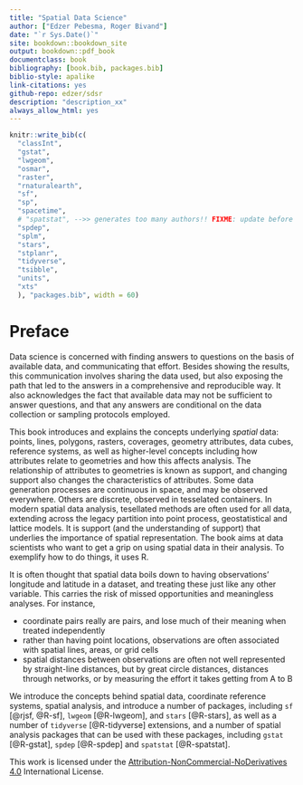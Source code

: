 ```yaml
--- 
title: "Spatial Data Science"
author: ["Edzer Pebesma, Roger Bivand"]
date: "`r Sys.Date()`"
site: bookdown::bookdown_site
output: bookdown::pdf_book
documentclass: book
bibliography: [book.bib, packages.bib]
biblio-style: apalike
link-citations: yes
github-repo: edzer/sdsr
description: "description_xx"
always_allow_html: yes
---
```


```r
knitr::write_bib(c(
  "classInt",
  "gstat",
  "lwgeom",
  "osmar", 
  "raster",
  "rnaturalearth",
  "sf", 
  "sp",
  "spacetime",
  # "spatstat", -->> generates too many authors!! FIXME: update before submit!
  "spdep",
  "splm",
  "stars",
  "stplanr", 
  "tidyverse",
  "tsibble",
  "units",
  "xts"
  ), "packages.bib", width = 60)
```

# Preface {-}

Data science is concerned with finding answers to questions on the
basis of available data, and communicating that effort. Besides
showing the results, this communication involves sharing the data
used, but also exposing the path that led to the answers in a
comprehensive and reproducible way. It also acknowledges the fact 
that available data may not be sufficient to answer questions, and 
that any answers are conditional on the data collection or sampling 
protocols employed.

This book introduces and explains the concepts underlying
_spatial_ data: points, lines, polygons, rasters, coverages, geometry
attributes, data cubes, reference systems, as well as higher-level
concepts including how attributes relate to geometries and how
this affects analysis. The relationship of attributes to geometries
is known as support, and changing support also changes the 
characteristics of attributes. Some data generation processes are
continuous in space, and may be observed everywhere. Others are 
discrete, observed in tesselated containers. In modern spatial data
analysis, tesellated methods are often used for all data, extending 
across the legacy partition into point process, geostatistical and 
lattice models. It is support (and the understanding of support) that
underlies the importance of spatial representation. The book aims 
at data scientists who want to get a grip on using spatial data 
in their analysis. To exemplify how to do things, it uses R.

It is often thought that spatial data boils down to having
observations' longitude and latitude in a dataset, and treating these
just like any other variable. This carries the risk of missed 
opportunities and meaningless analyses. For instance,

* coordinate pairs really are pairs, and lose much of their meaning 
when treated independently
* rather than having point locations, observations are often 
associated with spatial lines, areas, or grid cells
* spatial distances between observations are often not well
represented by straight-line distances, but by great circle
distances, distances through networks, or by measuring the effort
it takes getting from A to B

We introduce the concepts behind spatial data, coordinate reference
systems, spatial analysis, and introduce a number of packages,
including `sf` [@rjsf, @R-sf], `lwgeom` [@R-lwgeom], and `stars` [@R-stars],
as well as a number of `tidyverse` [@R-tidyverse] extensions, and a number of
spatial analysis packages that can be used with these packages,
including `gstat` [@R-gstat], `spdep` [@R-spdep] and `spatstat` [@R-spatstat].

This work is licensed under the
[Attribution-NonCommercial-NoDerivatives
4.0](https://creativecommons.org/licenses/by-nc-nd/4.0/legalcode)
International License.

